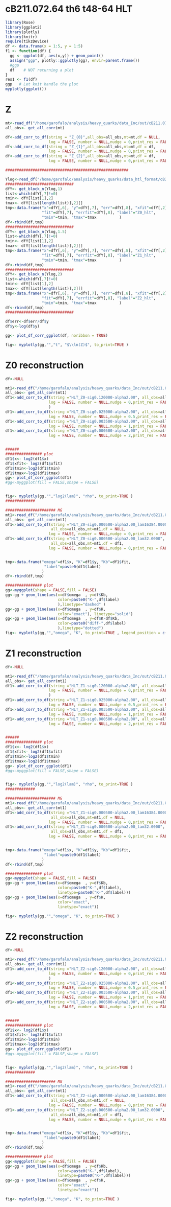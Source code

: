 #  cB211.072.64 th6 t48-64 HLT

```r
library(Rose)
library(ggplot2)
library(plotly)
library(knitr)
require(tikzDevice)
df <- data.frame(x = 1:5, y = 1:5)
f1 <- function(df) {
  gg <- ggplot(df, aes(x,y)) + geom_point()
  assign("ggp", plotly::ggplotly(gg), envir=parent.frame())
  #ggp
  df    # NOT returning a plot
}
res1 <- f1(df)
ggp   # Let knit handle the plot
myplotly(ggplot())
```


#  Z


```r

mt<-read_df("/home/garofalo/analysis/heavy_quarks/data_Inc/out/cB211.072.64_ins48_ins64_th6.dat_output")
all_obs<- get_all_corr(mt)

df<-add_corr_to_df(string = "Z_{0}",all_obs=all_obs,mt=mt,df = NULL,
                   log = FALSE, number = NULL,nudge = 0,print_res = FALSE)
df<-add_corr_to_df(string = "Z_{1}",all_obs=all_obs,mt=mt,df = df,
                   log = FALSE, number = NULL,nudge = 0,print_res = FALSE)
df<-add_corr_to_df(string = "Z_{2}",all_obs=all_obs,mt=mt,df = df,
                   log = FALSE, number = NULL,nudge = 0,print_res = FALSE)

######################################################

Ylog<-read_df("/home/garofalo/analysis/heavy_quarks/data_htl_format/cB211ab.07.64/t48_64/outputDGammaDq2/Z.dat")
##############################
dfY<- get_block_n(Ylog,1)
list<-which(dfY[,7]!=0)
tmin<- dfY[list[1],2]
tmax<- dfY[list[length(list)],2][]
tmp<-data.frame("x"=dfY[,6], "y"=dfY[,7], "err"=dfY[,8], "xfit"=dfY[,2],
                "fit"=dfY[,7], "errfit"=dfY[,8], "label"="Z0_hlt",
                "tmin"=tmin, "tmax"=tmax          )
df<-rbind(df,tmp)
##############################
dfY<- get_block_n(Ylog,1.5)
list<-which(dfY[,7]!=0)
tmin<- dfY[list[1],2]
tmax<- dfY[list[length(list)],2][]
tmp<-data.frame("x"=dfY[,6], "y"=dfY[,7], "err"=dfY[,8], "xfit"=dfY[,2],
                "fit"=dfY[,7], "errfit"=dfY[,8], "label"="Z1_hlt",
                "tmin"=tmin, "tmax"=tmax          )
df<-rbind(df,tmp)
##############################
dfY<- get_block_n(Ylog,2)
list<-which(dfY[,7]!=0)
tmin<- dfY[list[1],2]
tmax<- dfY[list[length(list)],2][]
tmp<-data.frame("x"=dfY[,6], "y"=dfY[,7], "err"=dfY[,8], "xfit"=dfY[,2],
                "fit"=dfY[,7], "errfit"=dfY[,8], "label"="Z2_hlt",
                "tmin"=tmin, "tmax"=tmax          )
df<-rbind(df,tmp)
##############################

df$err<-df$err/df$y
df$y<-log(df$y)

gg<- plot_df_corr_ggplot(df, noribbon = TRUE)

fig<- myplotly(gg,"","t", "$\\ln(Z)$", to_print=TRUE )
```





#  Z0 reconstruction

```r
df<-NULL

mt1<-read_df("/home/garofalo/analysis/heavy_quarks/data_Inc/out/cB211.072.64_ins48_ins64_th6.dat_output")
all_obs<- get_all_corr(mt1)
df1<-add_corr_to_df(string ="HLT_Z0-sig0.120000-alpha2.00", all_obs=all_obs,mt=mt1,df = NULL,
                   log = FALSE, number = NULL,nudge = 0,print_res = FALSE, 
                   )
df1<-add_corr_to_df(string ="HLT_Z0-sig0.025000-alpha2.00", all_obs=all_obs,mt=mt1,df = df1,
                   log = FALSE, number = NULL,nudge = 0.5,print_res = FALSE)
df1<-add_corr_to_df(string ="HLT_Z0-sig0.003500-alpha2.00", all_obs=all_obs,mt=mt1,df = df1,
                   log = FALSE, number = NULL,nudge = 1,print_res = FALSE)
df1<-add_corr_to_df(string ="HLT_Z0-sig0.000500-alpha2.00", all_obs=all_obs,mt=mt1,df = df1,
                   log = FALSE, number = NULL,nudge = 2,print_res = FALSE)


######
################ plot
df1$x<- log2(df1$x)
df1$xfit<- log2(df1$xfit)
df1$tmin<-log2(df1$tmin)
df1$tmax<-log2(df1$tmax)
gg<- plot_df_corr_ggplot(df1)
#gg<-myggplot(fill = FALSE,shape = FALSE)


fig<- myplotly(gg,"","log2(lam)", "rho", to_print=TRUE )
#############


```



```r



###################### MG
mt1<-read_df("/home/garofalo/analysis/heavy_quarks/data_Inc/out/cB211.072.64_ins48_ins64_th6.dat_HLT_kernel")
all_obs<- get_all_corr(mt1)
df1<-add_corr_to_df(string ="HLT_Z0-sig0.000500-alpha2.00_lam16384.0000",
                    all_obs=all_obs,mt=mt1,df = NULL,
                   log = FALSE, number = NULL,nudge = 0,print_res = FALSE)
df1<-add_corr_to_df(string ="HLT_Z0-sig0.000500-alpha2.00_lam32.0000",  
                    all_obs=all_obs,mt=mt1,df = df1,
                   log = FALSE, number = NULL,nudge = 0,print_res = FALSE)


tmp<-data.frame("omega"=df1$x, "K"=df1$y, "Kb"=df1$fit, 
                 "label"=paste0(df1$label)
                )
df<-rbind(df,tmp)

################ plot
gg<-myggplot(shape = FALSE,fill = FALSE)
gg<-gg + geom_line(aes(x=df$omega  , y=df$Kb,
                       color=paste0("K-",df$label)
                       ),linetype="dashed" )
gg<-gg + geom_line(aes(x=df$omega  , y=df$K,
                       color="exact"), linetype="solid")
gg<-gg + geom_line(aes(x=df$omega  , y=df$K-df$Kb,
                       color=paste0("diff-",df$label)
                       ),linetype="dotted")
fig<- myplotly(gg,"","omega", "K", to_print=TRUE , legend_position = c(0.5,0.95),legend_title = "")


```




#  Z1 reconstruction

```r
df<-NULL

mt1<-read_df("/home/garofalo/analysis/heavy_quarks/data_Inc/out/cB211.072.64_ins48_ins64_th6.dat_output")
all_obs<- get_all_corr(mt1)
df1<-add_corr_to_df(string ="HLT_Z1-sig0.120000-alpha2.00", all_obs=all_obs,mt=mt1,df = NULL,
                   log = FALSE, number = NULL,nudge = 0,print_res = FALSE, 
                   )
df1<-add_corr_to_df(string ="HLT_Z1-sig0.025000-alpha2.00", all_obs=all_obs,mt=mt1,df = df1,
                   log = FALSE, number = NULL,nudge = 0.5,print_res = FALSE)
df1<-add_corr_to_df(string ="HLT_Z1-sig0.003500-alpha2.00", all_obs=all_obs,mt=mt1,df = df1,
                   log = FALSE, number = NULL,nudge = 1,print_res = FALSE)
df1<-add_corr_to_df(string ="HLT_Z1-sig0.000500-alpha2.00", all_obs=all_obs,mt=mt1,df = df1,
                   log = FALSE, number = NULL,nudge = 2,print_res = FALSE)


######
################ plot
df1$x<- log2(df1$x)
df1$xfit<- log2(df1$xfit)
df1$tmin<-log2(df1$tmin)
df1$tmax<-log2(df1$tmax)
gg<- plot_df_corr_ggplot(df1)
#gg<-myggplot(fill = FALSE,shape = FALSE)


fig<- myplotly(gg,"","log2(lam)", "rho", to_print=TRUE )
#############


```



```r



###################### MG
mt1<-read_df("/home/garofalo/analysis/heavy_quarks/data_Inc/out/cB211.072.64_ins48_ins64_th6.dat_HLT_kernel")
all_obs<- get_all_corr(mt1)
df1<-add_corr_to_df(string ="HLT_Z1-sig0.000500-alpha2.00_lam16384.0000",
                    all_obs=all_obs,mt=mt1,df = NULL,
                   log = FALSE, number = NULL,nudge = 0,print_res = FALSE)
df1<-add_corr_to_df(string ="HLT_Z1-sig0.000500-alpha2.00_lam32.0000",  
                    all_obs=all_obs,mt=mt1,df = df1,
                   log = FALSE, number = NULL,nudge = 0,print_res = FALSE)


tmp<-data.frame("omega"=df1$x, "K"=df1$y, "Kb"=df1$fit, 
                 "label"=paste0(df1$label)
                )
df<-rbind(df,tmp)

################ plot
gg<-myggplot(shape = FALSE,fill = FALSE)
gg<-gg + geom_line(aes(x=df$omega  , y=df$Kb,
                       color=paste0("K-",df$label),
                       linetype=paste0("K-",df$label)))
gg<-gg + geom_line(aes(x=df$omega  , y=df$K,
                       color="exact",
                       linetype="exact"))

fig<- myplotly(gg,"","omega", "K", to_print=TRUE )

```



#  Z2 reconstruction

```r
df<-NULL

mt1<-read_df("/home/garofalo/analysis/heavy_quarks/data_Inc/out/cB211.072.64_ins48_ins64_th6.dat_output")
all_obs<- get_all_corr(mt1)
df1<-add_corr_to_df(string ="HLT_Z2-sig0.120000-alpha2.00", all_obs=all_obs,mt=mt1,df = NULL,
                   log = FALSE, number = NULL,nudge = 0,print_res = FALSE, 
                   )
df1<-add_corr_to_df(string ="HLT_Z2-sig0.025000-alpha2.00", all_obs=all_obs,mt=mt1,df = df1,
                   log = FALSE, number = NULL,nudge = 0.5,print_res = FALSE)
df1<-add_corr_to_df(string ="HLT_Z2-sig0.003500-alpha2.00", all_obs=all_obs,mt=mt1,df = df1,
                   log = FALSE, number = NULL,nudge = 1,print_res = FALSE)
df1<-add_corr_to_df(string ="HLT_Z2-sig0.000500-alpha2.00", all_obs=all_obs,mt=mt1,df = df1,
                   log = FALSE, number = NULL,nudge = 2,print_res = FALSE)


######
################ plot
df1$x<- log2(df1$x)
df1$xfit<- log2(df1$xfit)
df1$tmin<-log2(df1$tmin)
df1$tmax<-log2(df1$tmax)
gg<- plot_df_corr_ggplot(df1)
#gg<-myggplot(fill = FALSE,shape = FALSE)


fig<- myplotly(gg,"","log2(lam)", "rho", to_print=TRUE )
#############


```



```r



###################### MG
mt1<-read_df("/home/garofalo/analysis/heavy_quarks/data_Inc/out/cB211.072.64_ins48_ins64_th6.dat_HLT_kernel")
all_obs<- get_all_corr(mt1)
df1<-add_corr_to_df(string ="HLT_Z2-sig0.000500-alpha2.00_lam16384.0000",
                    all_obs=all_obs,mt=mt1,df = NULL,
                   log = FALSE, number = NULL,nudge = 0,print_res = FALSE)
df1<-add_corr_to_df(string ="HLT_Z2-sig0.000500-alpha2.00_lam32.0000",  
                    all_obs=all_obs,mt=mt1,df = df1,
                   log = FALSE, number = NULL,nudge = 0,print_res = FALSE)


tmp<-data.frame("omega"=df1$x, "K"=df1$y, "Kb"=df1$fit, 
                 "label"=paste0(df1$label)
                )
df<-rbind(df,tmp)

################ plot
gg<-myggplot(shape = FALSE,fill = FALSE)
gg<-gg + geom_line(aes(x=df$omega  , y=df$Kb,
                       color=paste0("K-",df$label),
                       linetype=paste0("K-",df$label)))
gg<-gg + geom_line(aes(x=df$omega  , y=df$K,
                       color="exact",
                       linetype="exact"))

fig<- myplotly(gg,"","omega", "K", to_print=TRUE )


```